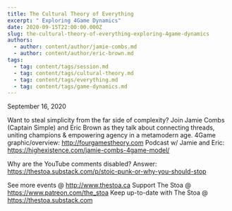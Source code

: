 ```yaml
---
title: The Cultural Theory of Everything
excerpt: " Exploring 4Game Dynamics"
date: 2020-09-15T22:00:00.000Z
slug: the-cultural-theory-of-everything-exploring-4game-dynamics
authors:
  - author: content/author/jamie-combs.md
  - author: content/author/eric-brown.md
tags:
  - tag: content/tags/session.md
  - tag: content/tags/cultural-theory.md
  - tag: content/tags/everything.md
  - tag: content/tags/game-dynamics.md
---
```


September 16, 2020

Want to steal simplicity from the far side of complexity? 
Join Jamie Combs (Captain Simple) and Eric Brown as they talk about connecting threads, uniting champions & empowering agency in a metamodern age.
4Game graphic/overview: http://fourgamestheory.com
Podcast w/ Jamie and Eric: https://highexistence.com/jamie-combs-4game-model/

Why are the YouTube comments disabled? Answer: https://thestoa.substack.com/p/stoic-punk-or-why-you-should-stop

See more events @ http://www.thestoa.ca
Support The Stoa @ https://www.patreon.com/the_stoa
Keep up-to-date with The Stoa @ https://thestoa.substack.com
